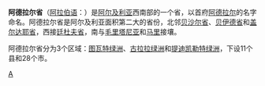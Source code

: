{{Unreferenced|time=2022-01-08T02:57:16+00:00}}
{{Infobox Algerian Province
 |capital=阿德拉尔
 |name                   =  阿德拉尔省<br />{{lang|ar|ولاية أدرا|}}
 |area                   =  427,368
 |arank                   =  第2位
 |oos                  =   1 E11 m²
 |image                    = DZ-01_(2019).svg
|imgsize = 250px
 |pop                    =  326,429 
 |prank                  = 第47位
 |den                    = 0.76
 |creation               = 1974年
 |districts              = 11
 |municipalities         = 28
 |dial                   = 49
 |code                   = 01
}}
''' 阿德拉尔省'''（[[阿拉伯语|阿拉伯语]]：'''{{lang|ar|ولاية أدرا|}}'''）是[[阿尔及利亚|阿尔及利亚]]西南部的一个省，以首府[[阿德拉尔|阿德拉尔]]的名字命名。阿德拉尔省是阿尔及利亚面积第二大的省份，北邻[[贝沙尔省|贝沙尔省]]、[[贝伊德省|贝伊德省]]和[[盖尔达耶省|盖尔达耶省]]，西接[[廷杜夫省|廷杜夫省]]，南与[[毛里塔尼亚|毛里塔尼亚]]和[[马里|马里]]接壤。

阿德拉尔省分为3个区域：[[图瓦特绿洲|图瓦特绿洲]]、[[古拉拉绿洲|古拉拉绿洲]]和[[提迪凯勒特绿洲|提迪凯勒特绿洲]]，下设11个县和28个市。

{{coord|display=title}}
{{Algeria-geo-stub}}
{{阿尔及利亚省份}}

[[Category:阿尔及利亚省份|A]]